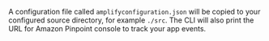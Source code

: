 A configuration file called `amplifyconfiguration.json` will be copied to your configured source directory, for example `./src`. The CLI will also print the URL for Amazon Pinpoint console to track your app events.
